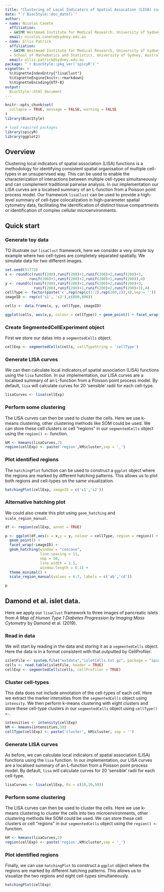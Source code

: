 ```yaml
---
title: "Clustering of Local Indicators of Spatial Assocation (LISA) curves"
date: "`r BiocStyle::doc_date()`"
author:
- name: Nicolas Canete
  affiliation:  
  - &WIMR Westmead Institute for Medical Research, University of Sydney, Australia
  email: nicolas.canete@sydney.edu.au
- name: Ellis Patrick
  affiliation:
  - &WIMR Westmead Institute for Medical Research, University of Sydney, Australia
  - School of Mathematics and Statistics, University of Sydney, Australia
  email: ellis.patrick@sydney.edu.au
package: "`r BiocStyle::pkg_ver('spicyR')`"
vignette: >
  %\VignetteIndexEntry{"lisaClust"}
  %\VignetteEngine{knitr::rmarkdown}
  %\VignetteEncoding{UTF-8}
output: 
  BiocStyle::html_document
---
```


```r
knitr::opts_chunk$set(
  collapse = TRUE, message = FALSE, warning = FALSE
)
library(BiocStyle)
```


```r
# load required packages
library(spicyR)
library(ggplot2)

```
 

## Overview
 Clustering local indicators of spatial association (LISA) functions is a 
 methodology for identifying consistent spatial organisation of multiple 
 cell-types in an unsupervised way. This can be used to enable the 
 characterization of interactions between multiple cell-types simultaneously and 
 can complement traditional pairwise analysis. In our implementation our LISA 
 curves are a localised summary of an L-function from a Poisson point process 
 model.  Our framework `lisaClust` can be used to provide a high-level summary 
 of cell-type colocalization in high-parameter spatial cytometry data, 
 facilitating the identification of distinct tissue compartments or 
 identification of complex cellular microenvironments.



## Quick start

### Generate toy data

TO illustrate our `lisaClust` framework, here we consider a very simple toy 
example where two cell-types are completely separated spatially. We simulate 
data for two different images.

```r
set.seed(51773)
x <- round(c(runif(200),runif(200)+1,runif(200)+2,runif(200)+3,
           runif(200)+3,runif(200)+2,runif(200)+1,runif(200)),4)
y <- round(c(runif(200),runif(200)+1,runif(200)+2,runif(200)+3,
             runif(200),runif(200)+1,runif(200)+2,runif(200)+3),4)
cellType <- factor(paste('c',rep(rep(c(1:2),rep(200,2)),4),sep = ''))
imageID <- rep(c('s1', 's2'),c(800,800))

cells <- data.frame(x, y, cellType, imageID)

ggplot(cells, aes(x,y, colour = cellType)) + geom_point() + facet_wrap(~imageID)


```

### Create SegmentedCellExperiment object

First we store our datas into a `segmentedCells` object. 

```r

cellExp <- segmentedCells(cells, cellTypeString = 'cellType')


```


### Generate LISA curves

We can then calculate local indicators of spatial association (LISA) functions 
using the `lisa` function. In our implementation, our LISA curves are a 
localised summary of an L-function from a Poisson point process model. By 
default, `lisa` will calculate curves for 20 'sensible' radii for each 
cell-type. 

```r

lisaCurves <- lisa(cellExp)

```

### Perform some clustering

The LISA curves can then be used to cluster the cells. Here we use k-means 
clustering, other clustering methods like SOM could be used. We can store these 
cell clusters or cell "regions" in our `segmentedCells` object using the 
`region() <-` function.

```r

kM <- kmeans(lisaCurves,2)
region(cellExp) <- paste('region',kM$cluster,sep = '_')
```


### Plot identified regions

The `hatchingPlot` function can be used to construct a `ggplot` object where the 
regions are marked by different hatching patterns. This allows us to plot both 
regions and cell-types on the same visualization.


```r
hatchingPlot(cellExp, imageID = c('s1','s2'))
```




### Alternative hatching plot

We could also create this plot using `geom_hatching` and `scale_region_manual`.


```r

df <- region(cellExp, annot = TRUE)

p <- ggplot(df,aes(x = x,y = y, colour = cellType, region = region)) + 
  geom_point() + 
  facet_wrap(~imageID) +
  geom_hatching(window = "concave", 
                line.spacing = 11, 
                nbp = 50, 
                line.width = 1.5, 
                window.length = 0.1) +
  theme_minimal() + 
  scale_region_manual(values = 6:7, labels = c('ab','cd'))

p

```


## Damond et al. islet data.

Here we apply our `lisaClust` framework to three images of pancreatic islets 
from *A Map of Human Type 1 Diabetes Progression by Imaging Mass Cytometry* by 
Damond et al. (2019).

### Read in data

We will start by reading in the data and storing it as a `segmentedCells` 
object. Here the data is in a format consistent with that outputted by 
CellProfiler.
```r
isletFile <- system.file("extdata","isletCells.txt.gz", package = "spicyR")
cells <- read.table(isletFile, header = TRUE)
cellExp <- segmentedCells(cells, cellProfiler = TRUE)

```


### Cluster cell-types

This data does not include annotation of the cell-types of each cell. Here we 
extract the marker intensities from the `segmentedCells` object using 
`intensity`. We then perform k-means clustering with eight clusters and store 
these cell-type clusters in our `segmentedCells` object using `cellType() <-`.
```r
intensities <- intensity(cellExp)
kM <- kmeans(intensities,10)
cellType(cellExp) <- paste('cluster', kM$cluster, sep = '')
```

### Generate LISA curves

As before, we can calculate local indicators of spatial association (LISA) 
functions using the `lisa` function. In our implementation, our LISA curves are 
a localised summary of an L-function from a Poisson point process model. By 
default, `lisa` will calculate curves for 20 'sensible' radii for each 
cell-type. 

```r

lisaCurves <- lisa(cellExp, Rs = c(10,20,50))

```

### Perform some clustering

The LISA curves can then be used to cluster the cells. Here we use k-means 
clustering to cluster the cells into two microenvironments, other clustering 
methods like SOM could be used. We can store these cell clusters or cell 
"regions" in our `segmentedCells` object using the `region() <-` function.

```r

kM <- kmeans(lisaCurves,2)
region(cellExp) <- paste('region',kM$cluster,sep = '_')

```



### Plot identified regions

Finally, we can use `hatchingPlot` to construct a `ggplot` object where the 
regions are marked by different hatching patterns. This allows us to visualize 
the two regions and eight cell-types simultaneously.

```r
hatchingPlot(cellExp)
```

